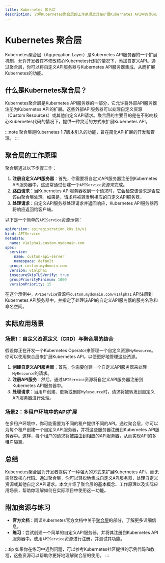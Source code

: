 ```yaml
---
title: Kubernetes 聚合层
description: 了解Kubernetes聚合层的工作原理及其在扩展Kubernetes API中的作用。本文适合初学者，包含清晰的解释、代码示例和实际应用场景。
---
```


# Kubernetes 聚合层

Kubernetes聚合层（Aggregation Layer）是Kubernetes API服务器的一个扩展机制，允许开发者在不修改核心Kubernetes代码的情况下，添加自定义API。通过聚合层，你可以将自定义API服务器与Kubernetes API服务器集成，从而扩展Kubernetes的功能。

## 什么是Kubernetes聚合层？

Kubernetes聚合层是Kubernetes API服务器的一部分，它允许将外部API服务器注册为Kubernetes API的扩展。这些外部API服务器可以处理自定义资源（Custom Resources）或其他自定义API请求。聚合层的主要目的是在不影响核心Kubernetes代码的情况下，提供一种灵活的方式来扩展Kubernetes API。

:::note
聚合层是Kubernetes 1.7版本引入的功能，旨在简化API扩展的开发和管理。
:::

## 聚合层的工作原理

聚合层通过以下步骤工作：

1. **注册自定义API服务器**：首先，你需要将自定义API服务器注册到Kubernetes API服务器中。这通常通过创建一个`APIService`资源来完成。
2. **路由请求**：当Kubernetes API服务器收到一个请求时，它会检查该请求是否应该由聚合层处理。如果是，请求将被转发到相应的自定义API服务器。
3. **处理请求**：自定义API服务器处理请求并返回响应，Kubernetes API服务器再将响应返回给客户端。

以下是一个简单的`APIService`资源示例：

```yaml
apiVersion: apiregistration.k8s.io/v1
kind: APIService
metadata:
  name: v1alpha1.custom.mydomain.com
spec:
  service:
    name: custom-api-server
    namespace: default
  group: custom.mydomain.com
  version: v1alpha1
  insecureSkipTLSVerify: true
  groupPriorityMinimum: 1000
  versionPriority: 15
```

在这个示例中，`APIService`资源将`custom.mydomain.com/v1alpha1` API注册到Kubernetes API服务器中，并指定了处理该API的自定义API服务器的服务名称和命名空间。

## 实际应用场景

### 场景1：自定义资源定义（CRD）与聚合层的结合

假设你正在开发一个Kubernetes Operator来管理一个自定义资源`MyResource`。你可以使用聚合层来扩展Kubernetes API，以便更好地管理这些资源。

1. **创建自定义API服务器**：首先，你需要创建一个自定义API服务器来处理`MyResource`的请求。
2. **注册API服务**：然后，通过`APIService`资源将自定义API服务器注册到Kubernetes API服务器中。
3. **处理请求**：当用户创建、更新或删除`MyResource`时，请求将被转发到自定义API服务器进行处理。

### 场景2：多租户环境中的API扩展

在多租户环境中，你可能需要为不同的租户提供不同的API。通过聚合层，你可以为每个租户创建一个自定义API服务器，并将这些服务器注册到Kubernetes API服务器中。这样，每个租户的请求将被路由到相应的API服务器，从而实现API的多租户隔离。

## 总结

Kubernetes聚合层为开发者提供了一种强大的方式来扩展Kubernetes API，而无需修改核心代码。通过聚合层，你可以轻松地集成自定义API服务器，处理自定义资源或其他自定义API请求。本文介绍了聚合层的基本概念、工作原理以及实际应用场景，帮助你理解如何在实际项目中使用这一功能。

## 附加资源与练习

- **官方文档**：阅读Kubernetes官方文档中关于[聚合层](https://kubernetes.io/docs/concepts/extend-kubernetes/api-extension/apiserver-aggregation/)的部分，了解更多详细信息。
- **练习**：尝试创建一个简单的自定义API服务器，并将其注册到Kubernetes API服务器中。使用`APIService`资源进行注册，并测试其功能。

:::tip
如果你在练习中遇到问题，可以参考Kubernetes社区提供的示例代码和教程，这些资源可以帮助你更好地理解聚合层的使用。
:::